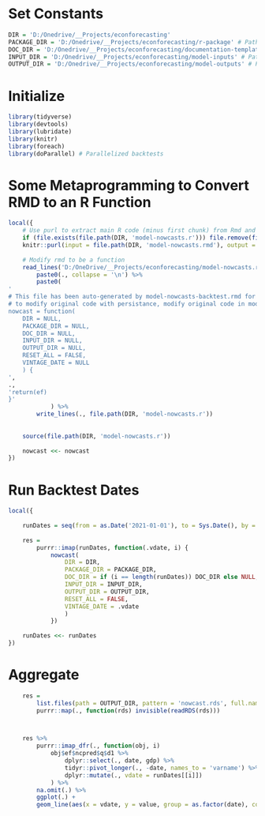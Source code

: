 # Set Constants
```r
DIR = 'D:/Onedrive/__Projects/econforecasting'
PACKAGE_DIR = 'D:/Onedrive/__Projects/econforecasting/r-package' # Path to package with helper functions
DOC_DIR = 'D:/Onedrive/__Projects/econforecasting/documentation-templates' # Path to documentation .RNW file; if NULL no docs generated
INPUT_DIR = 'D:/Onedrive/__Projects/econforecasting/model-inputs' # Path to directory with inputs.r, constants.r (SQL DB info, SFTP info, etc.)
OUTPUT_DIR = 'D:/Onedrive/__Projects/econforecasting/model-outputs' # Path to location to output RDS and documentation
```

# Initialize
```r
library(tidyverse)
library(devtools)
library(lubridate)
library(knitr)
library(foreach)
library(doParallel) # Parallelized backtests
```

# Some Metaprogramming to Convert RMD to an R Function
```r
local({
	# Use purl to extract main R code (minus first chunk) from Rmd and convert it to a function
	if (file.exists(file.path(DIR, 'model-nowcasts.r'))) file.remove(file.path(DIR, 'model-nowcasts.r'))
	knitr::purl(input = file.path(DIR, 'model-nowcasts.rmd'), output = file.path(DIR, 'model-nowcasts.r'))
	
	# Modify rmd to be a function
	read_lines('D:/OneDrive/__Projects/econforecasting/model-nowcasts.r') %>%
		paste0(., collapse = '\n') %>%
		paste0(
'
# This file has been auto-generated by model-nowcasts-backtest.rmd for backtesting -
# to modify original code with persistance, modify original code in model-nowcasts.rmd
nowcast = function(
	DIR = NULL,
	PACKAGE_DIR = NULL,
	DOC_DIR = NULL,
	INPUT_DIR = NULL,
	OUTPUT_DIR = NULL,
	RESET_ALL = FALSE,
	VINTAGE_DATE = NULL
	) {
',
.,
'return(ef)
}'
			) %>%
		write_lines(., file.path(DIR, 'model-nowcasts.r'))
	
	
	source(file.path(DIR, 'model-nowcasts.r'))
	
	nowcast <<- nowcast
})
```

# Run Backtest Dates
```r
local({
	
	runDates = seq(from = as.Date('2021-01-01'), to = Sys.Date(), by = '1 day')
		
	res =
		purrr::imap(runDates, function(.vdate, i) {
			nowcast(
				DIR = DIR,
				PACKAGE_DIR = PACKAGE_DIR,
				DOC_DIR = if (i == length(runDates)) DOC_DIR else NULL, # No create documentation
				INPUT_DIR = INPUT_DIR,
				OUTPUT_DIR = OUTPUT_DIR,
				RESET_ALL = FALSE,
				VINTAGE_DATE = .vdate
				)
			})
	
	runDates <<- runDates
})
```

# Aggregate
```r

	res =
		list.files(path = OUTPUT_DIR, pattern = 'nowcast.rds', full.names = TRUE) %>%
		purrr::map(., function(rds) invisible(readRDS(rds)))



	res %>%
		purrr::imap_dfr(., function(obj, i)
			obj$ef$ncpred$q$d1 %>%
				dplyr::select(., date, gdp) %>% 
				tidyr::pivot_longer(., -date, names_to = 'varname') %>%
				dplyr::mutate(., vdate = runDates[[i]])
			) %>%
		na.omit(.) %>%
		ggplot(.) +
		geom_line(aes(x = vdate, y = value, group = as.factor(date), color = as.factor(date)))

```











